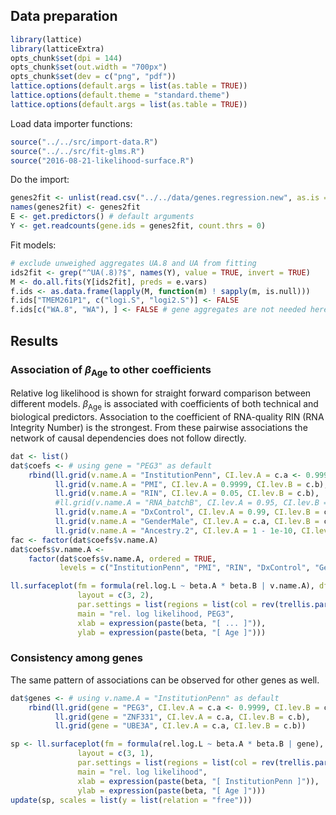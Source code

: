 ## Data preparation

```r
library(lattice)
library(latticeExtra)
opts_chunk$set(dpi = 144)
opts_chunk$set(out.width = "700px")
opts_chunk$set(dev = c("png", "pdf"))
lattice.options(default.args = list(as.table = TRUE))
lattice.options(default.theme = "standard.theme")
lattice.options(default.args = list(as.table = TRUE))
```

Load data importer functions:
```r
source("../../src/import-data.R")
source("../../src/fit-glms.R")
source("2016-08-21-likelihood-surface.R")
```

Do the import:

```r
genes2fit <- unlist(read.csv("../../data/genes.regression.new", as.is = TRUE))
names(genes2fit) <- genes2fit
E <- get.predictors() # default arguments
Y <- get.readcounts(gene.ids = genes2fit, count.thrs = 0)
```

Fit models:

```r
# exclude unweighed aggregates UA.8 and UA from fitting
ids2fit <- grep("^UA(.8)?$", names(Y), value = TRUE, invert = TRUE)
M <- do.all.fits(Y[ids2fit], preds = e.vars)
f.ids <- as.data.frame(lapply(M, function(m) ! sapply(m, is.null)))
f.ids["TMEM261P1", c("logi.S", "logi2.S")] <- FALSE
f.ids[c("WA.8", "WA"), ] <- FALSE # gene aggregates are not needed here
```

## Results

### Association of $\beta_\mathrm{Age}$ to other coefficients

Relative log likelihood is shown for straight forward comparison between different models.  $\beta_\mathrm{Age}$ is associated with coefficients of both technical and biological predictors.  Association to the coefficient of RNA-quality RIN (RNA Integrity Number) is the strongest.  From these pairwise associations the network of causal dependencies does not follow directly.

```r
dat <- list()
dat$coefs <- # using gene = "PEG3" as default
    rbind(ll.grid(v.name.A = "InstitutionPenn", CI.lev.A = c.a <- 0.999999, CI.lev.B = c.b <- 0.9),
          ll.grid(v.name.A = "PMI", CI.lev.A = 0.9999, CI.lev.B = c.b),
          ll.grid(v.name.A = "RIN", CI.lev.A = 0.05, CI.lev.B = c.b),
          #ll.grid(v.name.A = "RNA_batchB", CI.lev.A = 0.95, CI.lev.B = c.b),
          ll.grid(v.name.A = "DxControl", CI.lev.A = 0.99, CI.lev.B = c.b),
          ll.grid(v.name.A = "GenderMale", CI.lev.A = c.a, CI.lev.B = c.b),
          ll.grid(v.name.A = "Ancestry.2", CI.lev.A = 1 - 1e-10, CI.lev.B = c.b))
fac <- factor(dat$coefs$v.name.A)
dat$coefs$v.name.A <-
    factor(dat$coefs$v.name.A, ordered = TRUE,
           levels = c("InstitutionPenn", "PMI", "RIN", "DxControl", "GenderMale", "Ancestry.2"))
```

```r
ll.surfaceplot(fm = formula(rel.log.L ~ beta.A * beta.B | v.name.A), df = dat$coefs,
               layout = c(3, 2),
               par.settings = list(regions = list(col = rev(trellis.par.get("regions")$col))),
               main = "rel. log likelihood, PEG3",
               xlab = expression(paste(beta, "[ ... ]")),
               ylab = expression(paste(beta, "[ Age ]")))
```

### Consistency among genes

The same pattern of associations can be observed for other genes as well.

```r
dat$genes <- # using v.name.A = "InstitutionPenn" as default
    rbind(ll.grid(gene = "PEG3", CI.lev.A = c.a <- 0.9999, CI.lev.B = c.b <- 0.9),
          ll.grid(gene = "ZNF331", CI.lev.A = c.a, CI.lev.B = c.b),
          ll.grid(gene = "UBE3A", CI.lev.A = c.a, CI.lev.B = c.b))
```

```r
sp <- ll.surfaceplot(fm = formula(rel.log.L ~ beta.A * beta.B | gene), df = dat$genes,
               layout = c(3, 1),
               par.settings = list(regions = list(col = rev(trellis.par.get("regions")$col))),
               main = "rel. log likelihood",
               xlab = expression(paste(beta, "[ InstitutionPenn ]")),
               ylab = expression(paste(beta, "[ Age ]")))
update(sp, scales = list(y = list(relation = "free")))
```

